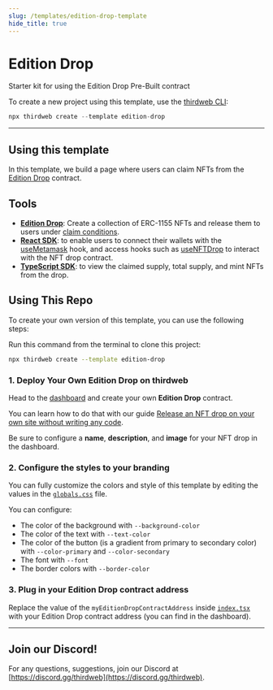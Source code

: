 ```yaml
---
slug: /templates/edition-drop-template
hide_title: true
---
```



# Edition Drop

Starter kit for using the Edition Drop Pre-Built contract

To create a new project using this template, use the [thirdweb CLI](/thirdweb-cli):

```jsx
npx thirdweb create --template edition-drop
```

<div
  style={{
    display: "flex",
    flexDirection: "row",
    gap: "2%",
    marginBottom: 32,
    width: "100%",
    alignItems: "center",
    justifyContent: "center",
    marginTop: 16,
  }}
>
  <DemoButton
    link="https://edition-drop.thirdweb-example.com"
    name="edition-drop"
  />
  <ViewCodeButton
    link="https://github.com/thirdweb-example/edition-drop"
    name="edition-drop"
  />
</div>

---

## Using this template

In this template, we build a page where users can claim NFTs from the [Edition Drop](https://portal.thirdweb.com/pre-built-contracts/edition-drop) contract.

## Tools

- [**Edition Drop**](https://portal.thirdweb.com/pre-built-contracts/edition-drop): Create a collection of ERC-1155 NFTs and release them to users under [claim conditions](https://portal.thirdweb.com/pre-built-contracts/edition-drop#minting--claiming-nfts).
- [**React SDK**](https://docs.thirdweb.com/react): to enable users to connect their wallets with the [useMetamask](https://portal.thirdweb.com/react/react.usemetamask) hook, and access hooks such as [useNFTDrop](https://portal.thirdweb.com/react/react.usenftdrop) to interact with the NFT drop contract.
- [**TypeScript SDK**](https://docs.thirdweb.com/typescript): to view the claimed supply, total supply, and mint NFTs from the drop.

## Using This Repo

To create your own version of this template, you can use the following steps:

Run this command from the terminal to clone this project:

```bash
npx thirdweb create --template edition-drop
```

### 1. Deploy Your Own Edition Drop on thirdweb

Head to the [dashboard](https://thirdweb.com/dashboard) and create your own **Edition Drop** contract.

You can learn how to do that with our guide [Release an NFT drop on your own site without writing any code](https://portal.thirdweb.com/guides/release-an-nft-drop-with-no-code#create-a-drop-contract).

Be sure to configure a **name**, **description**, and **image** for your NFT drop in the dashboard.

### 2. Configure the styles to your branding

You can fully customize the colors and style of this template by editing the values in the [`globals.css`](/styles/globals.css) file.

You can configure:

- The color of the background with `--background-color`
- The color of the text with `--text-color`
- The color of the button (is a gradient from primary to secondary color) with `--color-primary` and `--color-secondary`
- The font with `--font`
- The border colors with `--border-color`

### 3. Plug in your Edition Drop contract address

Replace the value of the `myEditionDropContractAddress` inside [`index.tsx`](/pages/index.tsx) with your Edition Drop contract address (you can find in the dashboard).

---

## Join our Discord!

For any questions, suggestions, join our Discord at [https://discord.gg/thirdweb](https://discord.gg/thirdweb).
